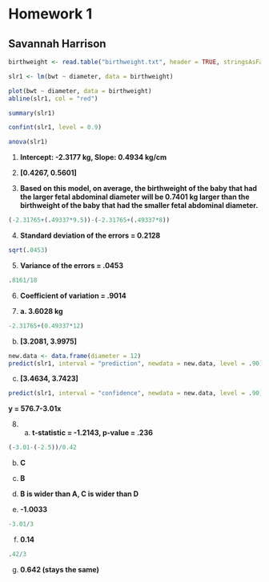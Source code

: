 # Homework 1

## Savannah Harrison

```r
birthweight <- read.table("birthweight.txt", header = TRUE, stringsAsFactors = TRUE)
```

```r
slr1 <- lm(bwt ~ diameter, data = birthweight) 
```

```r
plot(bwt ~ diameter, data = birthweight)
abline(slr1, col = "red")
```

```r
summary(slr1)
```

```r
confint(slr1, level = 0.9)
```

```r
anova(slr1)
```

1.  **Intercept: -2.3177 kg, Slope: 0.4934 kg/cm**

2.  **\[0.4267, 0.5601\]**

3.  **Based on this model, on average, the birthweight of the baby that had the larger fetal abdominal diameter will be 0.7401 kg larger than the birthweight of the baby that had the smaller fetal abdominal diameter.**

```r
(-2.31765+(.49337*9.5))-(-2.31765+(.49337*8))

```

4.  **Standard deviation of the errors = 0.2128**

```r
sqrt(.0453)
```

5.  **Variance of the errors = .0453**

```r
.8161/18
```

6.  **Coefficient of variation = .9014**

7.  **a. 3.6028 kg**

```r
-2.31765+(0.49337*12)
```

b)  **\[3.2081, 3.9975\]**

```r
new.data <- data.frame(diameter = 12)
predict(slr1, interval = "prediction", newdata = new.data, level = .90)
```

c)  **\[3.4634, 3.7423\]**

```r
predict(slr1, interval = "confidence", newdata = new.data, level = .90)
```

**y = 576.7-3.01x**

8.  

    a)  **t-statistic = -1.2143, p-value = .236**

```r
(-3.01-(-2.5))/0.42
```

b)  **C**

c)  **B**

d)  **B is wider than A, C is wider than D**

e)  **-1.0033**

```r
-3.01/3
```

f)  **0.14**

```r
.42/3
```

g)  **0.642 (stays the same)**
